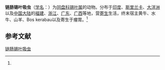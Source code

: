 {{Speciesbox
| name = 链肠锡叶吸虫
| status = 
| status_system = 
| image = 
| genus = Ceylonocotyle
| species = streptocoelium
| authority = (Fischoeder, 1901)<ref name='id9996'>{{cite web| url =http://www.bioinfo.cn/db05/BjdwSpecies.php?action=view&id=9996| title =链肠锡叶吸虫| work =《中国动物物种编目数据库》| publisher =中国科学院微生物研究所| author =中国科学院动物研究所| accessdate =2009-04-16| deadurl =yes| archiveurl =https://web.archive.org/web/20131203122335/http://www.bioinfo.cn/db05/BjdwSpecies.php?action=view| archivedate =2013-12-03}}</ref>
}}

'''链肠锡叶吸虫'''（[[学名|学名]]：{{lang|la|''Ceylonocotyle streptocoelium''}}）为[[同盘科|同盘科]][[锡叶属|锡叶属]]的动物。分布于[[印度|印度]]、[[斯里兰卡|斯里兰卡]]、[[大洋洲|大洋洲]]以及[[中国大陆|中国大陆]]的[[福建|福建]]、[[浙江|浙江]]、[[广东|广东]]、[[广西|广西]]等地，营[[寄生|寄生]]生活，终末宿主黄牛、水牛、山羊、Bos kerabau以及寄生于瘤胃。<ref name='id9996'/>

== 参考文献 ==
{{reflist}}

{{Wikispecies|Ceylonocotyle streptocoelium}}

[[Category:锡叶属|链肠锡叶吸虫]]


{{吸虫小作品}}
